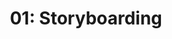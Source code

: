---
title: '01: Storyboarding'
summary: |
    Draw out Ficus' motivation for business and frame it as a relatable short story.
start: 2025-02-04
duration: 4 days
owner:
    image: '@images/avatars/kb.jpg'
    title: kb
status: progress
details:
    -
        title: Activities
        body: |
            - Research the Ficus niche (as understood)
            - Host one stakeholder sessions to draw out more information
            - Write and present a draft of Ficus
    -
        title: Deliverables
        body: |
            - ~100-word definition of Ficus Capital as a brand
            - Differentiated headline for marketing materials (derived from definition)
    -
        title: Readings
        body: |
            - [Asset Management Definition](https://money.usnews.com/investing/term/asset-management)
            - [About BlackRock](https://www.blackrock.com/corporate/about-us)
            - [Top 10 resolutions for wealth and asset management success in 2025](https://www.ey.com/en_us/insights/wealth-asset-management/2025-global-wealth-asset-management-outlook)
            - [What is an asset manager?](https://www.bankrate.com/investing/financial-advisors/what-is-an-asset-manager/)
            - [About Us: Your Performance, Our Priority](https://am.gs.com/en-int/institutions/about-us)
            - [The Types of Fiduciary Financial Advisors](https://money.usnews.com/financial-advisors/articles/the-types-of-fiduciary-financial-advisors)
---